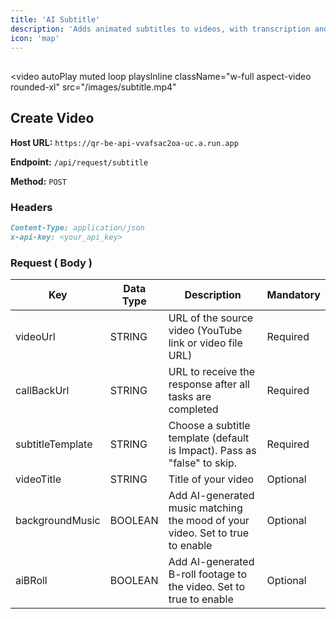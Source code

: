 ```yaml
---
title: 'AI Subtitle'
description: 'Adds animated subtitles to videos, with transcription and customizable styles.Ideal for making videos accessible, enhancing viewer engagement, and improving comprehension.'
icon: 'map'
---
```


## 


<video
  autoPlay
  muted
  loop
  playsInline
  className="w-full aspect-video rounded-xl"
  src="/images/subtitle.mp4"
></video>



## Create Video

**Host URL:** `https://qr-be-api-vvafsac2oa-uc.a.run.app`

**Endpoint:** `/api/request/subtitle`

**Method:** `POST`

### Headers

```markdown
Content-Type: application/json
x-api-key: <your_api_key> 
```

### Request ( Body )



Key              | Data Type | Description                                                                       | Mandatory
-----------------|-----------|-----------------------------------------------------------------------------------|-----------
videoUrl         | STRING    | URL of the source video (YouTube link or video file URL)                            | Required
callBackUrl      | STRING    | URL to receive the response after all tasks are completed                          | Required
subtitleTemplate | STRING    | Choose a subtitle template (default is Impact). Pass as "false" to skip.           | Required
videoTitle       | STRING    | Title of your video                                                               | Optional
backgroundMusic  | BOOLEAN   | Add AI-generated music matching the mood of your video. Set to true to enable       | Optional
aiBRoll          | BOOLEAN   | Add AI-generated B-roll footage to the video. Set to true to enable                 | Optional

